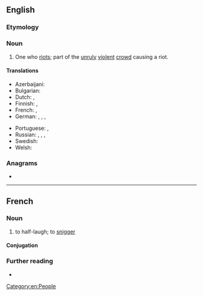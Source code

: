 ==English==

===Etymology===
{{af|en|riot|-er}}

===Noun===
{{en-noun}}

# One who [[riot]]s; part of the [[unruly]] [[violent]] [[crowd]] causing a riot.
#: {{ux|en|The '''rioters''' had erected a makeshift barricade and were pelting the police with rocks from behind it.}}

====Translations====
{{trans-top|one who riots}}
* Azerbaijani: {{t|az|iğtişaşçı}}
* Bulgarian: {{t+|bg|размирник|m}}
* Dutch: {{t+|nl|relschopper|m}}, {{t|nl|oproermaker|m}}
* Finnish: {{t+|fi|mellakoitsija}}, {{t+|fi|mellakoija}}
* French: {{t+|fr|émeutier|m}}, {{t+|fr|émeutière|f}}
* German: {{t+|de|Randalierer|m}}, {{t+|de|Randaliererin|f}}, {{t+|de|Aufrührer|m}}, {{t+|de|Aufrührerin|f}}
{{trans-mid}}
* Portuguese: {{t|pt|baderneiro|m}}, {{t|pt|baderneira|f}}
* Russian: {{t+|ru|бунтовщи́к|m}}, {{t+|ru|повста́нец|m}}, {{t+|ru|мяте́жник|m}}, {{t+|ru|бунта́рь|m}}
* Swedish: {{t|sv|upploppsmakare|c}}
* Welsh: {{t+|cy|terfysgwr|m}}
{{trans-bottom}}

===Anagrams===
* {{anagrams|en|a=eiorrt|Terrio}}

[[Category:en:People]]
----
==French==

===Noun===
{{fr-verb}}

# to half-laugh; to [[snigger]]

====Conjugation====
{{fr-conj-auto}}

===Further reading===
* {{R:TLFi}}